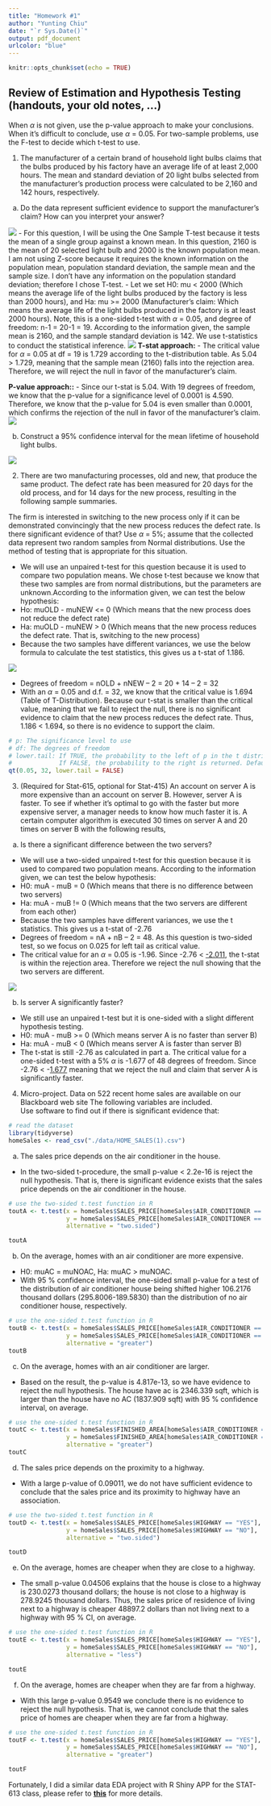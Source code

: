```yaml
---
title: "Homework #1"
author: "Yunting Chiu"
date: "`r Sys.Date()`"
output: pdf_document
urlcolor: "blue"
---
```


```r
knitr::opts_chunk$set(echo = TRUE)
```

## Review of Estimation and Hypothesis Testing (handouts, your old notes, ...)
When $\alpha$ is not given, use the p-value approach to make your conclusions. When it’s difficult to conclude, use $\alpha$ = 0.05. For two-sample problems, use the F-test to decide which t-test to use.\

1. The manufacturer of a certain brand of household light bulbs claims that the bulbs produced by his factory have an average life of at least 2,000 hours. The mean and standard deviation of 20 light bulbs selected from the manufacturer’s production process were calculated to be 2,160 and 142 hours, respectively.

(a) Do the data represent sufficient evidence to support the manufacturer’s claim? How can you interpret your answer?

![](pics/IMG_0CEA784B2359-1.jpeg)
- For this question, I will be using the One Sample T-test because it tests the mean of a single group against a known mean. In this question, 2160 is the mean of 20 selected light bulb and 2000 is the known population mean. I am not using Z-score because it requires the known information on the population mean, population standard deviation, the sample mean and the sample size. I don’t have any information on the population standard deviation; therefore I chose T-test.
- Let we set H0: mu < 2000 (Which means the average life of the light bulbs produced by the factory is less than 2000 hours), and Ha: mu >= 2000 (Manufacturer’s claim: Which means the average life of the light bulbs produced in the factory is at least 2000 hours). Note, this is a one-sided t-test with $\alpha$ = 0.05, and degree of freedom: n-1 = 20-1 = 19. According to the information given, the sample mean is 2160, and the sample standard deviation is 142. We use t-statistics to conduct the statistical inference.
![](pics/IMG_AFA240978D45-1.jpeg)
**T-stat approach:**
- The critical value for $\alpha$ = 0.05 at df = 19 is 1.729 according to the t-distribution table. As 5.04 > 1.729, meaning that the sample mean (2160) falls into the rejection area. Therefore, we will reject the null in favor of the manufacturer’s claim.

**P-value approach::**
- Since our t-stat is 5.04. With 19 degrees of freedom, we know that the p-value for a significance level of 0.0001 is 4.590. Therefore, we know that the p-value for 5.04 is even smaller than 0.0001, which confirms the rejection of the null in favor of the manufacturer’s claim.
![](pics/IMG_43183F6AFE44-1.jpeg)


(b) Construct a 95% confidence interval for the mean lifetime of household light bulbs.

![](pics/IMG_FD41C3C6973C-1.jpeg)

2. There are two manufacturing processes, old and new, that produce the same product. The defect rate has been measured for 20 days for the old process, and for 14 days for the new process, resulting in the following sample summaries.

The firm is interested in switching to the new process only if it can be demonstrated convincingly that the new process reduces the defect rate. Is there significant evidence of that? Use $\alpha$ = 5%; assume that the collected data represent two random samples from Normal distributions. Use the method of testing that is appropriate for this situation.

- We will use an unpaired t-test for this question because it is used to compare two population means. We chose t-test because we know that these two samples are from normal distributions, but the parameters are unknown.According to the information given, we can test the below hypothesis:
- Ho: muOLD - muNEW <= 0 (Which means that the new process does not reduce the defect rate)
- Ha: muOLD - muNEW > 0 (Which means that the new process reduces the defect rate. That is, switching to the new process)
- Because the two samples have different variances, we use the below formula to calculate the test statistics, this gives us a t-stat of 1.186.

![](pics/IMG_9983D0D09BFC-1.jpeg)

- Degrees of freedom = nOLD + nNEW – 2 = 20 + 14 – 2 = 32
- With an $\alpha$ = 0.05 and d.f. = 32, we know that the critical value is 1.694 (Table of T-Distribution). Because our t-stat is smaller than the critical value, meaning that we fail to reject the null, there is no significant evidence to claim that the new process reduces the defect rate. Thus, 1.186 < 1.694, so there is no evidence to support the claim.
```r
# p: The significance level to use
# df: The degrees of freedom
# lower.tail: If TRUE, the probability to the left of p in the t distribution is returned. 
#             If FALSE, the probability to the right is returned. Default is TRUE.
qt(0.05, 32, lower.tail = FALSE)
```

3. (Required for Stat-615, optional for Stat-415) An account on server A is more expensive than an account on server B. However, server A is faster. To see if whether it’s optimal to go with the faster but more expensive server, a manager needs to know how much faster it is. A certain computer algorithm is executed 30 times on server A and 20 times on server B with the following results,
(a) Is there a significant difference between the two servers?
- We will use a two-sided unpaired t-test for this question because it is used to compared two population means. According to the information given, we can test the below hypothesis:
- H0: muA - muB = 0 (Which means that there is no difference between two servers)
- Ha: muA - muB != 0 (Which means that the two servers are different from each other)
- Because the two samples have different variances, we use the t statistics. This gives us a t-stat of -2.76
- Degrees of freedom = nA + nB – 2 = 48. As this question is two-sided test, so we focus on 0.025 for left tail as critical value.
- The critical value for an $\alpha$ = 0.05 is -1.96. Since -2.76 < [-2.011](https://www.itl.nist.gov/div898/handbook/eda/section3/eda3672.htm), the t-stat is within the rejection area. Therefore we reject the null showing that the two servers are different.

![](pics/IMG_45B88F60228E-1.jpeg)

(b) Is server A significantly faster?
- We still use an unpaired t-test but it is one-sided with a slight different hypothesis testing.
- H0: muA - muB >= 0 (Which means server A is no faster than server B)
- Ha: muA - muB < 0 (Which means server A is faster than server B)
- The t-stat is still -2.76 as calculated in part a. The critical value for a one-sided t-test with a 5% $\alpha$ is -1.677 of 48 degrees of freedom. Since -2.76 < -[1.677](https://www.itl.nist.gov/div898/handbook/eda/section3/eda3672.htm) meaning that we reject the null and claim that server A is significantly faster. 

4. Micro-project. Data on 522 recent home sales are available on our Blackboard web site The following variables are included.\
Use software to find out if there is significant evidence that:\
```r
# read the dataset
library(tidyverse)
homeSales <- read_csv("./data/HOME_SALES(1).csv")
```


(a) The sales price depends on the air conditioner in the house.\
- In the two-sided t-procedure, the small p-value < 2.2e-16 is reject the null hypothesis. That is, there is significant evidence exists that the sales price depends on the air conditioner in the house.
```r
# use the two-sided t.test function in R
toutA <- t.test(x = homeSales$SALES_PRICE[homeSales$AIR_CONDITIONER == "YES"], 
                y = homeSales$SALES_PRICE[homeSales$AIR_CONDITIONER == "NO"], 
                alternative = "two.sided")

toutA
```

(b) On the average, homes with an air conditioner are more expensive.\
- H0: muAC = muNOAC, Ha: muAC > muNOAC.
- With 95 % confidence interval, the one-sided small p-value for a test of the distribution of air conditioner house being shifted higher 106.2176 thousand dollars (295.8006-189.5830) than the distribution of no air conditioner house, respectively.
```r
# use the one-sided t.test function in R
toutB <- t.test(x = homeSales$SALES_PRICE[homeSales$AIR_CONDITIONER == "YES"], 
                y = homeSales$SALES_PRICE[homeSales$AIR_CONDITIONER == "NO"], 
                alternative = "greater")
toutB
```
(c) On the average, homes with an air conditioner are larger.\
- Based on the result, the p-value is 4.817e-13, so we have evidence to reject the null hypothesis. The house have ac is 2346.339 sqft, which is larger than the house have no AC (1837.909 sqft) with 95 % confidence interval, on average.
```r
# use the one-sided t.test function in R
toutC <- t.test(x = homeSales$FINISHED_AREA[homeSales$AIR_CONDITIONER == "YES"], 
                y = homeSales$FINISHED_AREA[homeSales$AIR_CONDITIONER == "NO"], 
                alternative = "greater")
toutC
```

(d) The sales price depends on the proximity to a highway.\
- With a large p-value of 0.09011, we do not have sufficient evidence to conclude that the sales price and its proximity to highway have an association.
```r
# use the two-sided t.test function in R
toutD <- t.test(x = homeSales$SALES_PRICE[homeSales$HIGHWAY == "YES"], 
                y = homeSales$SALES_PRICE[homeSales$HIGHWAY == "NO"], 
                alternative = "two.sided")

toutD
```

(e) On the average, homes are cheaper when they are close to a highway.\
- The small p-value 0.04506 explains that the house is close to a highway is 230.0273 thousand dollars; the house is not close to a highway is 278.9245 thousand dollars. Thus, the sales price of residence of living next to a highway is cheaper 48897.2 dollars than not living next to a highway with 95 % CI, on average.
```r
# use the one-sided t.test function in R
toutE <- t.test(x = homeSales$SALES_PRICE[homeSales$HIGHWAY == "YES"], 
                y = homeSales$SALES_PRICE[homeSales$HIGHWAY == "NO"], 
                alternative = "less")

toutE
```


(f) On the average, homes are cheaper when they are far from a highway.\
-  With this large p-value 0.9549 we conclude there is no evidence to reject the null hypothesis. That is, we cannot conclude that the sales price of homes are cheaper when they are far from a highway.
```r
# use the one-sided t.test function in R
toutF <- t.test(x = homeSales$SALES_PRICE[homeSales$HIGHWAY == "YES"], 
                y = homeSales$SALES_PRICE[homeSales$HIGHWAY == "NO"], 
                alternative = "greater")

toutF
```

Fortunately, I did a similar data EDA project with R Shiny APP for the STAT-613 class, please refer to [**this**](https://twyunting.shinyapps.io/estate/) for more details.